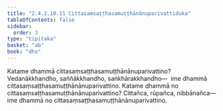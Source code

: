 ```yaml
---
title: "2.4.2.10.11 Cittasaṃsaṭṭhasamuṭṭhānānuparivattiduka"
tableOfContents: false
sidebar:
  order: 3
type: "tipitaka"
basket: "ab"
book: "dhs"
---
```



<DynamicBreadcrumb />

<Division number="1545" book="dhs" bookNo="29" page="288">

<Paragraph number="2256" book="dhs">
Katame dhammā cittasaṃsaṭṭhasamuṭṭhānānuparivattino? Vedanākkhandho, saññākkhandho, saṅkhārakkhandho—  ime dhammā cittasaṃsaṭṭhasamuṭṭhānānuparivattino.
</Paragraph>

</Division>
<Division number="1546" book="dhs" bookNo="29" page="289">

<Paragraph number="2257" book="dhs">
Katame dhammā no cittasaṃsaṭṭhasamuṭṭhānānuparivattino? Cittañca, rūpañca, nibbānañca—  ime dhammā no cittasaṃsaṭṭhasamuṭṭhānānuparivattino.
</Paragraph>
</Division>